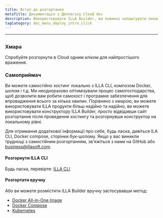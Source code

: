 ```yaml
---
title: Вступ до розгортання
metaTitle: Документація з Деплагіну Cloud doc
description: Використовувати ILLA Builder, ви повинні налаштувати локальне середовище для підключення до свого пристрою або використовувати ILLA Cloud для того, щоб пропустити процес збірки та швидко використовувати продукти ILLA.
tagCategory: doc_menu_deploy_intro_click
---
```


* * *

## <Heading hidden>Розгортання</Heading>

### Хмара

Спробуйте розгорнути в Cloud одним кліком для найпростішого враження.

### Самоприймач

Ви можете самостійно хостинг локально з ILLA CLI, композом Docker, шолом і т.д. Ми неодноразово оптимізували процес самогосподарства, щоб дозволити вам робити самохост і програмне забезпечення для впровадження всього за кілька хвилин. Порівняно з хмарою, ви можете використовувати ILLA продукти більш надійно та надійно, ви можете використовувати конструктору ILLA Builder, просто відвідавши сайт розгортання після проведення хостингу та розгорнувши конструктор на локальному рівні.

Для отримання додаткової інформації про себе, будь ласка, дивіться ILA CLI, Docker compose, сторінки бук-шолому.
Якщо у вас виникли труднощі з самостійним розгортанням, зв'яжіться з нами на GitHub або business@illasoft.com.

#### Розгорнути ILLA CLI

Будь ласка, перевірте: [ILLA CLI](https://www.illacloud.com/docs/illa-cli)

#### Розгортати вручну

Або ви можете розмістити ILLA Builder вручну застосувавши метод:

-   [Docker All-in-One Image](https://github.com/illacloud/deploy-illa-manually/blob/main/docker/README.md)
-   [Docker Compose](https://github.com/illacloud/deploy-illa-manually/blob/main/docker-compose/README.md)
-   [Kubernetes](https://github.com/illacloud/deploy-illa-manually/blob/main/kubernetes/README.md)
